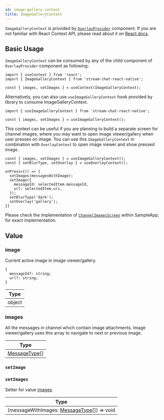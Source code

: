```yaml
---
id: image-gallery-context
title: ImageGalleryContext
---
```



`ImageGalleryContext` is provided by [`OverlayProvider`](../core-components/overlay_provider.mdx) component. If you are not familiar with React Context API, please read about it on [React docs](https://reactjs.org/docs/context.html).

## Basic Usage

`ImageGalleryContext` can be consumed by any of the child component of `OverlayProvider` component as following:

```tsx
import { useContext } from 'react';
import { ImageGalleryContext } from 'stream-chat-react-native';

const { images, setImages } = useContext(ImageGalleryContext);
```

Alternatively, you can also use `useImageGalleryContext` hook provided by library to consume ImageGalleryContext.

```tsx
import { useImageGalleryContext } from 'stream-chat-react-native';

const { images, setImages } = useImageGalleryContext();
```

This context can be useful if you are planning to build a separate screen for channel images, where you may want to open image viewer/gallery when user presses on image.
You can use this `ImageGalleryContext` in combination with `OverlayContext` to open image viewer and show pressed image.

```tsx
const { images, setImages } = useImageGalleryContext();
const { setBlurType, setOverlay } = useOverlayContext();

onPress={() => {
  setImages(messagesWithImage);
  setImage({
    messageId: selectedItem.messageId,
    url: selectedItem.uri,
  });
  setBlurType('dark');
  setOverlay('gallery');
}}
```

Please check the implementation of [`ChannelImagesScreen`](https://github.com/GetStream/stream-chat-react-native/blob/main/examples/SampleApp/src/screens/ChannelImagesScreen.tsx) within SampleApp, for exact implementation.

## Value

### image

Current active image in image viewer/gallery.

```tsx
{
  messageId?: string;
  url?: string;
}
```

| Type   |
| ------ |
| object |

### images

All the messages in channel which contain image attachments. Image viewer/gallery uses this array to navigate to next or previous image.

| Type                                                                                                                                        |
| ------------------------------------------------------------------------------------------------------------------------------------------- |
| [MessageType](https://github.com/GetStream/stream-chat-react-native/blob/main/package/src/components/MessageList/hooks/useMessageList.ts)[] |

### `setImage`

<SetImage />

### `setImages`

Setter for value [images](#images).

| Type                                                                                                                                                                     |
| ------------------------------------------------------------------------------------------------------------------------------------------------------------------------ |
| (messageWithImages: [MessageType](https://github.com/GetStream/stream-chat-react-native/blob/main/package/src/components/MessageList/hooks/useMessageList.ts)[]) => void |
